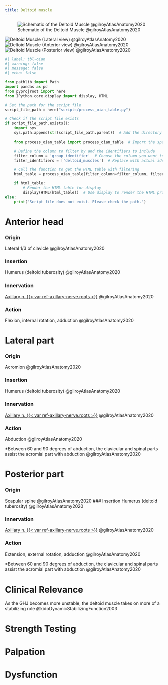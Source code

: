 ```yaml
---
title: Deltoid muscle
---
```



:::{layout-ncol="2"}
![Schematic of the Deltoid Muscle @gilroyAtlasAnatomy2020](/The Archive/Anatomy/Skeletal Muscles/Upper Limb Muscles/Intrinsic Shoulder Muscles/images/gilroyatlas fig25.23a schematic deltoid.png)

![Deltoid Muscle (Lateral view) @gilroyAtlasAnatomy2020](/The Archive/Anatomy/Skeletal Muscles/Upper Limb Muscles/Intrinsic Shoulder Muscles/images/gilroyatlas fig25.23b deltoid lateral.png)
![Deltoid Muscle (Anterior view) @gilroyAtlasAnatomy2020](/The Archive/Anatomy/Skeletal Muscles/Upper Limb Muscles/Intrinsic Shoulder Muscles/images/gilroyatlas fig25.23c deltoid anterior.png)
![Deltoid Muscle (Posterior view) @gilroyAtlasAnatomy2020](/The Archive/Anatomy/Skeletal Muscles/Upper Limb Muscles/Intrinsic Shoulder Muscles/images/gilroyatlas fig25.23d deltoid posterior.png)
:::


```python
#| label: tbl-oian
#| warning: false
#| message: false
#| echo: false

from pathlib import Path
import pandas as pd
from pyprojroot import here
from IPython.core.display import display, HTML

# Set the path for the script file
script_file_path = here("scripts/process_oian_table.py")

# Check if the script file exists
if script_file_path.exists():
    import sys
    sys.path.append(str(script_file_path.parent))  # Add the directory of the script to the system path

    from process_oian_table import process_oian_table  # Import the specific function

    # Define the column to filter by and the identifiers to include
    filter_column = 'group_identifier'  # Choose the column you want to filter by
    filter_identifiers = ['deltoid_muscles']  # Replace with actual identifiers you want to include

    # Call the function to get the HTML table with filtering
    html_table = process_oian_table(filter_column=filter_column, filter_identifiers=filter_identifiers)

    if html_table:
        # Render the HTML table for display
        display(HTML(html_table))  # Use display to render the HTML properly
else:
    print("Script file does not exist. Please check the path.")

```

# Anterior head
:::{layout-ncol="2"}
### Origin {#origin}
Lateral 1/3 of clavicle @gilroyAtlasAnatomy2020

### Insertion
Humerus (deltoid tuberosity) @gilroyAtlasAnatomy2020

### Innervation {#innervation}
[Axillary n. {{< var ref-axillary-nerve.roots >}}]({{< var ref-axillary-nerve.path >}}) @gilroyAtlasAnatomy2020

### Action {#action}
Flexion, internal rotation, adduction @gilroyAtlasAnatomy2020
:::

# Lateral part
:::{layout-ncol="2"}
### Origin {#origin}
Acromion @gilroyAtlasAnatomy2020

### Insertion
Humerus (deltoid tuberosity) @gilroyAtlasAnatomy2020

### Innervation {#innervation}
[Axillary n. {{< var ref-axillary-nerve.roots >}}]({{< var ref-axillary-nerve.path >}}) @gilroyAtlasAnatomy2020

### Action {#action}
Abduction @gilroyAtlasAnatomy2020
:::

:::{.callout-note}
*Between 60 and 90 degrees of abduction, the clavicular and spinal parts assist the acromial part with abduction @gilroyAtlasAnatomy2020
:::

# Posterior part
### Origin {#origin}
Scapular spine @gilroyAtlasAnatomy2020
### Insertion
Humerus (deltoid tuberosity) @gilroyAtlasAnatomy2020

### Innervation {#innervation}
[Axillary n. {{< var ref-axillary-nerve.roots >}}]({{< var ref-axillary-nerve.path >}}) @gilroyAtlasAnatomy2020

### Action {#action}
Extension, external rotation, adduction @gilroyAtlasAnatomy2020

:::{.callout-note}
*Between 60 and 90 degrees of abduction, the clavicular and spinal parts assist the acromial part with abduction @gilroyAtlasAnatomy2020
:::

# Clinical Relevance
As the GHJ becomes more unstable, the deltoid muscle takes on more of a stabilizing role @kidoDynamicStabilizingFunction2003 

# Strength Testing

# Palpation

# Dysfunction